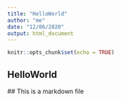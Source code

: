 ```yaml
---
title: "HelloWorld"
author: "me"
date: "12/06/2020"
output: html_document
---
```


```r
knitr::opts_chunk$set(echo = TRUE)
```

## HelloWorld

\#\# This is a markdown file
